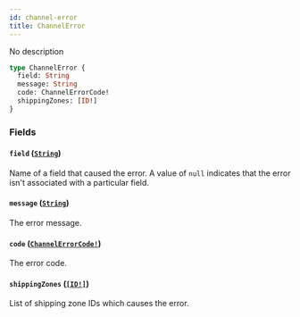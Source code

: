 ```yaml
---
id: channel-error
title: ChannelError
---
```


No description

```graphql
type ChannelError {
  field: String
  message: String
  code: ChannelErrorCode!
  shippingZones: [ID!]
}
```

### Fields

#### `field` ([`String`](../../../developer/api-reference/scalars/string))

Name of a field that caused the error. A value of `null` indicates that the error isn't associated with a particular field.

#### `message` ([`String`](../../../developer/api-reference/scalars/string))

The error message.

#### `code` ([`ChannelErrorCode!`](../../../developer/api-reference/enums/channel-error-code))

The error code.

#### `shippingZones` ([`[ID!]`](../../../developer/api-reference/scalars/id))

List of shipping zone IDs which causes the error.
